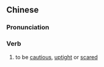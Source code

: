 {{also|不敢出声}}
==Chinese==
{{zh-forms|s=不敢出声|type=22|lit=to not dare make a sound}}

===Pronunciation===
{{zh-pron
|m=不gǎn chūshēng
|c=bat1 gam2 ceot1 sing1
|cat=v
}}

===Verb===
{{zh-verb}}

# to be [[cautious]], [[uptight]] or [[scared]]